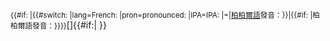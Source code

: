 <onlyinclude><small>{{#if: {{{2|}}}|{{#switch: {{{2}}}|lang=French:&nbsp;|pron=pronounced:&nbsp;|IPA=IPA:&nbsp;|=|[[柏柏爾語族|柏柏爾語]]發音：}}|{{#if: {{{2}}}|柏柏爾語發音：}}}}</small><span title="Pronunciation in IPA" class="IPA">[[WP:IPA for Berber|[{{{1}}}]]]</span>{{#if:{{{3|}}}|{{IPA audio link|{{{3}}} }} }}</onlyinclude>

{{documentation|Template:usage of IPA templates}}

<!-- PLEASE ADD CATEGORIES BELOW THIS LINE, THANKS. -->

[[Category:IPA語言模板|{{PAGENAME}}]]

<!-- PLEASE ADD INTERWIKIS BELOW THIS LINE, THANKS. -->